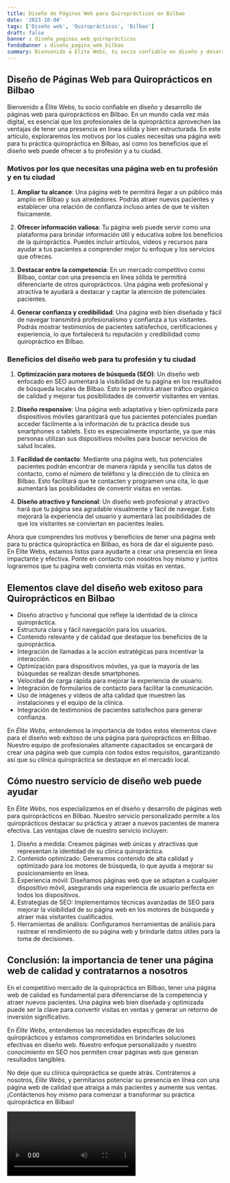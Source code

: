 ```yaml
---
title: Diseño de Páginas Web para Quiroprácticos en Bilbao
date: '2023-10-04'
tags: ['Diseño web', 'Quiroprácticos', 'Bilbao']
draft: false
banner : diseño_paginas_web_quiroprácticos
fondoBanner : diseño_pagina_web_bilbao
summary: Bienvenido a Élite Webs, tu socio confiable en diseño y desarrollo de páginas web para quiroprácticos en Bilbao. En un mundo cada vez más digital, es esencial que los profesionales de la quiropráctica aprovechen las ventajas de tener una presencia en línea sólida y bien estructurada. En este artículo, exploraremos los motivos por los cuales necesitas una página web para tu práctica quiropráctica en Bilbao, así como los beneficios que el diseño web puede ofrecer a tu profesión y a tu ciudad.
---
```


## Diseño de Páginas Web para Quiroprácticos en Bilbao

Bienvenido a Élite Webs, tu socio confiable en diseño y desarrollo de páginas web para quiroprácticos en Bilbao. En un mundo cada vez más digital, es esencial que los profesionales de la quiropráctica aprovechen las ventajas de tener una presencia en línea sólida y bien estructurada. En este artículo, exploraremos los motivos por los cuales necesitas una página web para tu práctica quiropráctica en Bilbao, así como los beneficios que el diseño web puede ofrecer a tu profesión y a tu ciudad.

### Motivos por los que necesitas una página web en tu profesión y en tu ciudad

1. **Ampliar tu alcance**: Una página web te permitirá llegar a un público más amplio en Bilbao y sus alrededores. Podrás atraer nuevos pacientes y establecer una relación de confianza incluso antes de que te visiten físicamente.

2. **Ofrecer información valiosa**: Tu página web puede servir como una plataforma para brindar información útil y educativa sobre los beneficios de la quiropráctica. Puedes incluir artículos, videos y recursos para ayudar a tus pacientes a comprender mejor tu enfoque y los servicios que ofreces.

3. **Destacar entre la competencia**: En un mercado competitivo como Bilbao, contar con una presencia en línea sólida te permitirá diferenciarte de otros quiroprácticos. Una página web profesional y atractiva te ayudará a destacar y captar la atención de potenciales pacientes.

4. **Generar confianza y credibilidad**: Una página web bien diseñada y fácil de navegar transmitirá profesionalismo y confianza a tus visitantes. Podrás mostrar testimonios de pacientes satisfechos, certificaciones y experiencia, lo que fortalecerá tu reputación y credibilidad como quiropráctico en Bilbao.

### Beneficios del diseño web para tu profesión y tu ciudad

1. **Optimización para motores de búsqueda (SEO)**: Un diseño web enfocado en SEO aumentará la visibilidad de tu página en los resultados de búsqueda locales de Bilbao. Esto te permitirá atraer tráfico orgánico de calidad y mejorar tus posibilidades de convertir visitantes en ventas.

2. **Diseño responsive**: Una página web adaptativa y bien optimizada para dispositivos móviles garantizará que tus pacientes potenciales puedan acceder fácilmente a la información de tu práctica desde sus smartphones o tablets. Esto es especialmente importante, ya que más personas utilizan sus dispositivos móviles para buscar servicios de salud locales.

3. **Facilidad de contacto**: Mediante una página web, tus potenciales pacientes podrán encontrar de manera rápida y sencilla tus datos de contacto, como el número de teléfono y la dirección de tu clínica en Bilbao. Esto facilitará que te contacten y programen una cita, lo que aumentará las posibilidades de convertir visitas en ventas.

4. **Diseño atractivo y funcional**: Un diseño web profesional y atractivo hará que tu página sea agradable visualmente y fácil de navegar. Esto mejorará la experiencia del usuario y aumentará las posibilidades de que los visitantes se conviertan en pacientes leales.

Ahora que comprendes los motivos y beneficios de tener una página web para tu práctica quiropráctica en Bilbao, es hora de dar el siguiente paso. En Élite Webs, estamos listos para ayudarte a crear una presencia en línea impactante y efectiva. Ponte en contacto con nosotros hoy mismo y juntos lograremos que tu página web convierta más visitas en ventas.

<GifSeo />

<Cta />

## Elementos clave del diseño web exitoso para Quiroprácticos en Bilbao

- Diseño atractivo y funcional que refleje la identidad de la clínica quiropráctica.
- Estructura clara y fácil navegación para los usuarios.
- Contenido relevante y de calidad que destaque los beneficios de la quiropráctica.
- Integración de llamadas a la acción estratégicas para incentivar la interacción.
- Optimización para dispositivos móviles, ya que la mayoría de las búsquedas se realizan desde smartphones.
- Velocidad de carga rápida para mejorar la experiencia de usuario.
- Integración de formularios de contacto para facilitar la comunicación.
- Uso de imágenes y videos de alta calidad que muestren las instalaciones y el equipo de la clínica.
- Integración de testimonios de pacientes satisfechos para generar confianza.

En *Élite Webs*, entendemos la importancia de todos estos elementos clave para el diseño web exitoso de una página para quiroprácticos en Bilbao. Nuestro equipo de profesionales altamente capacitados se encargará de crear una página web que cumpla con todos estos requisitos, garantizando así que su clínica quiropráctica se destaque en el mercado local.

## Cómo nuestro servicio de diseño web puede ayudar

En *Élite Webs*, nos especializamos en el diseño y desarrollo de páginas web para quiroprácticos en Bilbao. Nuestro servicio personalizado permite a los quiroprácticos destacar su práctica y atraer a nuevos pacientes de manera efectiva. Las ventajas clave de nuestro servicio incluyen:

1. Diseño a medida: Creamos páginas web únicas y atractivas que representan la identidad de su clínica quiropráctica.
2. Contenido optimizado: Generamos contenido de alta calidad y optimizado para los motores de búsqueda, lo que ayuda a mejorar su posicionamiento en línea.
3. Experiencia móvil: Diseñamos páginas web que se adaptan a cualquier dispositivo móvil, asegurando una experiencia de usuario perfecta en todos los dispositivos.
4. Estrategias de SEO: Implementamos técnicas avanzadas de SEO para mejorar la visibilidad de su página web en los motores de búsqueda y atraer más visitantes cualificados.
5. Herramientas de análisis: Configuramos herramientas de análisis para rastrear el rendimiento de su página web y brindarle datos útiles para la toma de decisiones.

## Conclusión: la importancia de tener una página web de calidad y contratarnos a nosotros

En el competitivo mercado de la quiropráctica en Bilbao, tener una página web de calidad es fundamental para diferenciarse de la competencia y atraer nuevos pacientes. Una página web bien diseñada y optimizada puede ser la clave para convertir visitas en ventas y generar un retorno de inversión significativo.

En *Élite Webs*, entendemos las necesidades específicas de los quiroprácticos y estamos comprometidos en brindarles soluciones efectivas en diseño web. Nuestro enfoque personalizado y nuestro conocimiento en SEO nos permiten crear páginas web que generan resultados tangibles.

No deje que su clínica quiropráctica se quede atrás. Contrátenos a nosotros, *Élite Webs*, y permítanos potenciar su presencia en línea con una página web de calidad que atraiga a más pacientes y aumente sus ventas. ¡Contáctenos hoy mismo para comenzar a transformar su práctica quiropráctica en Bilbao!

<Video />

<CtaBot job='Quiroprácticos' city='Bilbao'/>

<Gmaps query='Bilbao+españa+maps' />